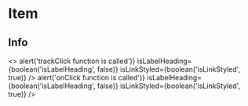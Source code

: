 
<Meta title="Item" component={Item} />

# Item

<Props of={Item} />

## Info
<Preview>
  <Story name="Item">
    <>
      <Item
        label="This is an item"
        isLabelHeading={boolean('isLabelHeading', false)}
        isLinkStyled={boolean('isLinkStyled', true)}
      />
      <Item
        label="This item is hidden on mobile"
        isHiddenOnMobile
        isLabelHeading={boolean('isLabelHeading', false)}
        isLinkStyled={boolean('isLinkStyled', true)}
      />
      <Item
        label="Click me"
        trackClick={() => alert('trackClick function is called')}
        isLabelHeading={boolean('isLabelHeading', false)}
        isLinkStyled={boolean('isLinkStyled', true)}
      />
      <Item
        label="Click me"
        onClick={() => alert('onClick function is called')}
        isLabelHeading={boolean('isLabelHeading', false)}
        isLinkStyled={boolean('isLinkStyled', true)}
      />
      <Item
        label="Very long content will wrap into multiple lines, and the chevron will be vertically aligned to the centre. Very long content will wrap into multiple lines, and the chevron will be vertically aligned to the centre."
        isLabelHeading={boolean('isLabelHeading', false)}
        isLinkStyled={boolean('isLinkStyled', true)}
      />
      <Item
        label="Can Items have a subtext?"
        isLabelHeading={boolean('isLabelHeading', false)}
        isLinkStyled={boolean('isLinkStyled', true)}
        subText="Yes, they can"
      />
      <Item
        label="Items can have icons"
        isLabelHeading={boolean('isLabelHeading', false)}
        isLinkStyled={boolean('isLinkStyled', true)}
        subText="This is a subtext"
        iconPath={IconVan}
      />
      <Item
        label="I have an href, so I'm an <a>"
        href="im/pointing/somewhere"
        isLabelHeading={boolean('isLabelHeading', false)}
        isLinkStyled={boolean('isLinkStyled', true)}
        subText="hover me to check where I point!"
        iconPath={IconVan}
      />
    </>
  </Story>
</Preview>
